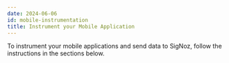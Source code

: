 ```yaml
---
date: 2024-06-06
id: mobile-instrumentation
title: Instrument your Mobile Application
---
```


To instrument your mobile applications and send data to SigNoz, follow the instructions in the sections below.

<DocCardContainer>

<DocCard
    title="📄️ Swift UI"
    description="Send events from your Swift iOS Mobile App to SigNoz."
    href="/docs/instrumentation/mobile-instrumentation/swiftUi"
/>

<DocCard
    title="📄️ Java"
    description="Send events from your Java Android Mobile App to SigNoz."
    href="/docs/instrumentation/mobile-instrumentation/java"
/>

<DocCard
    title="📄️ Kotlin"
    description="Send events from your Kotlin Android Mobile App to SigNoz."
    href="/docs/instrumentation/mobile-instrumentation/kotlin"
/>

<DocCard
    title="📄️ Flutter"
    description="Send events from your Flutter Android/iOS Mobile App to SigNoz."
    href="/docs/instrumentation/mobile-instrumentation/flutter"
/>

</DocCardContainer>